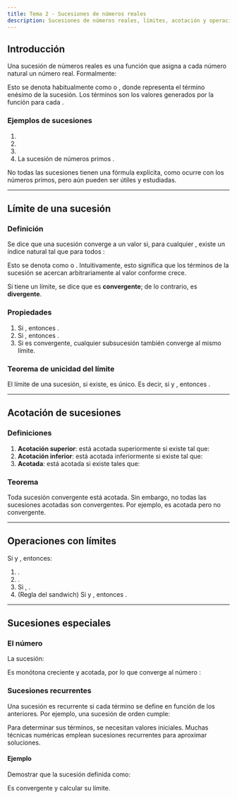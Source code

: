 ```yaml
---
title: Tema 2 - Sucesiones de números reales
description: Sucesiones de números reales, límites, acotación y operaciones.
---
```



## Introducción
Una sucesión de números reales es una función que asigna a cada número natural un número real. Formalmente:

<Latex formula="f: \mathbb{N} \to \mathbb{R}, \; n \mapsto f(n) = x_n" display={true} />

Esto se denota habitualmente como <Latex formula="\{x_n\}" /> o <Latex formula="\{x_1, x_2, x_3, \dots\}" />, donde <Latex formula="x_n" /> representa el término enésimo de la sucesión. Los términos son los valores generados por la función para cada <Latex formula="n \in \mathbb{N}" />.

### Ejemplos de sucesiones
1. <Latex formula="\{\frac{1}{n}\} = \{1, \frac{1}{2}, \frac{1}{3}, \dots\}" />
2. <Latex formula="\{(-1)^n\} = \{-1, 1, -1, 1, \dots\}" />
3. <Latex formula="\{n^2\} = \{1, 4, 9, 16, \dots\}" />
4. La sucesión de números primos <Latex formula="\{p_n\} = \{2, 3, 5, 7, 11, \dots\}" />.

No todas las sucesiones tienen una fórmula explícita, como ocurre con los números primos, pero aún pueden ser útiles y estudiadas.

---

## Límite de una sucesión
### Definición
Se dice que una sucesión <Latex formula="\{x_n\}" /> converge a un valor <Latex formula="x \in \mathbb{R}" /> si, para cualquier <Latex formula="\varepsilon > 0" />, existe un índice natural <Latex formula="n_0 \in \mathbb{N}" /> tal que para todos <Latex formula="n \geq n_0" />:

<Latex formula="|x_n - x| < \varepsilon" display={true} />

Esto se denota como <Latex formula="\lim_{n \to \infty} x_n = x" /> o <Latex formula="\{x_n\} \to x" />. Intuitivamente, esto significa que los términos de la sucesión se acercan arbitrariamente al valor <Latex formula="x" /> conforme <Latex formula="n" /> crece.

Si <Latex formula="\{x_n\}" /> tiene un límite, se dice que es **convergente**; de lo contrario, es **divergente**.

### Propiedades
1. Si <Latex formula="\{x_n\} \to x" />, entonces <Latex formula="\{x_n - x\} \to 0" />.
2. Si <Latex formula="\{x_n\} \to 0" />, entonces <Latex formula="\{|x_n|\} \to 0" />.
3. Si <Latex formula="\{x_n\}" /> es convergente, cualquier subsucesión <Latex formula="\{x_{n_k}\}" /> también converge al mismo límite.

### Teorema de unicidad del límite
El límite de una sucesión, si existe, es único. Es decir, si <Latex formula="\{x_n\} \to x" /> y <Latex formula="\{x_n\} \to y" />, entonces <Latex formula="x = y" />.

---

## Acotación de sucesiones
### Definiciones
1. **Acotación superior**: <Latex formula="\{x_n\}" /> está acotada superiormente si existe <Latex formula="K \in \mathbb{R}" /> tal que:
   <Latex formula="x_n \leq K, \; \forall n \in \mathbb{N}" />
2. **Acotación inferior**: <Latex formula="\{x_n\}" /> está acotada inferiormente si existe <Latex formula="k \in \mathbb{R}" /> tal que:
   <Latex formula="x_n \geq k, \; \forall n \in \mathbb{N}" />
3. **Acotada**: <Latex formula="\{x_n\}" /> está acotada si existe <Latex formula="k, K \in \mathbb{R}" /> tales que:
   <Latex formula="k \leq x_n \leq K, \; \forall n \in \mathbb{N}" />

### Teorema
Toda sucesión convergente está acotada. Sin embargo, no todas las sucesiones acotadas son convergentes. Por ejemplo, <Latex formula="\{(-1)^n\}" /> es acotada pero no convergente.

---

## Operaciones con límites
Si <Latex formula="\{x_n\} \to x" /> y <Latex formula="\{y_n\} \to y" />, entonces:

1. <Latex formula="\{x_n + y_n\} \to x + y" />.
2. <Latex formula="\{x_n \cdot y_n\} \to x \cdot y" />.
3. Si <Latex formula="y \neq 0" />, <Latex formula="\{x_n / y_n\} \to x / y" />.
4. (Regla del sandwich) Si <Latex formula="x_n \leq z_n \leq y_n" /> y <Latex formula="\{x_n\}, \{y_n\} \to l" />, entonces <Latex formula="\{z_n\} \to l" />.

---

## Sucesiones especiales
### El número <Latex formula="e" />
La sucesión:

<Latex formula="x_n = \left(1 + \frac{1}{n}\right)^n" display={true} />

Es monótona creciente y acotada, por lo que converge al número <Latex formula="e" />:

<Latex formula="e = \lim_{n \to \infty} \left(1 + \frac{1}{n}\right)^n \approx 2.718" display={true} />

### Sucesiones recurrentes
Una sucesión <Latex formula="\{x_n\}" /> es recurrente si cada término se define en función de los anteriores. Por ejemplo, una sucesión de orden <Latex formula="p" /> cumple:

<Latex formula="x_{n+p} = g(x_n, x_{n+1}, \dots, x_{n+p-1}), \; n \geq 1" display={true} />

Para determinar sus términos, se necesitan <Latex formula="p" /> valores iniciales. Muchas técnicas numéricas emplean sucesiones recurrentes para aproximar soluciones.

#### Ejemplo
Demostrar que la sucesión definida como:

<Latex formula="x_1 = 2, \; x_{n+1} = \sqrt{2 + x_n}" />

Es convergente y calcular su límite.